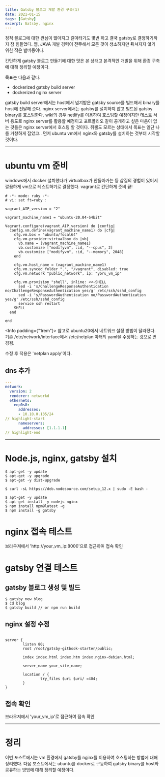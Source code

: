 ```yaml
---
title: Gatsby 블로그 개발 환경 구축(1)
date: 2021-01-15
tags: [Gatsby]
excerpt: Gatsby, nginx
---
```


정적 블로그에 대한 관심이 많아지고 갈아타기도 몇번 하고 결국 gatsby로 결정하기까지 참 힘들었다. 웹, JAVA 개발 경력이 전무해서 모든 것이 생소하지만 뒤쳐지지 않기 위한 작은 발버둥이다. 

간단하게 gatsby 블로그 만들기에 대한 맛은 본 상태고 본격적인 개발을 위해 환경 구축에 대해 정리할 예정이다. 

목표는 다음과 같다.

- dockerized gatsby build server
- dockerized nginx server

gatsby build server에서는 host에서 넘겨받은 gatsby source를 빌드해서 binary를 host에 전달해 준다.
nginx server에서는 gatsby를 설치하지 않고 빌드된 gatsby binary를 호스팅한다. 
wiki의 경우 netlify를 이용하여 호스팅할 예정이지만 테스트 서버 용도로 nginx server를 활용할 예정이고 포트폴리오 같이 공개하고 싶은 마음이 없는 것들은 nginx server에서 호스팅 할 것이다. 
쥐뿔도 모르는 상태에서 목표는 일단 나름 거창하게 잡았고.. 먼저 ubuntu vm에서 nginx와 gatsby를 설치하는 것부터 시작할 것이다.

---

# ubuntu vm 준비
windows에서 docker 설치했다가 virtualbox가 안돌아가는 등 삽질의 경험이 있어서 깔끔하게 vm으로 테스트하기로 결정했다.
vagrant로 간단하게 준비 끝!

```Vagrantfile
# -*- mode: ruby -*-
# vi: set ft=ruby :

vagrant_AIP_version = "2"

vagrant_machine_name1 = "ubuntu-20.04-64bit"

Vagrant.configure(vagrant_AIP_version) do |config|
  config.vm.define(vagrant_machine_name1) do |cfg|
	cfg.vm.box = "ubuntu/focal64"
	cfg.vm.provider:virtualbox do |vb|
	  vb.name = (vagrant_machine_name1)
	  vb.customize ["modifyvm", :id, "--cpus", 2]
	  vb.customize ["modifyvm", :id, "--memory", 2048]
	end
	  
	cfg.vm.host_name = (vagrant_machine_name1)
    cfg.vm.synced_folder ".", "/vagrant", disabled: true
	cfg.vm.network "public_network", ip: "yoru_vm_ip"
	
	cfg.vm.provision "shell", inline: <<-SHELL
	  sed -i 's/ChallengeResponseAuthentication no/ChallengeResponseAuthentication yes/g' /etc/ssh/sshd_config
      sed -i 's/PasswordAuthentication no/PasswordAuthentication yes/g' /etc/ssh/sshd_config
	  service ssh restart
    SHELL
  end

end

```

<Info padding={"1rem"}>
참고로 ubuntu20에서 네트워크 설정 방법이 달라졌다. 기존 /etc/network/interface에서 /etc/netplan 아래의 yaml을 수정하는 것으로 변경됨.

수정 후 적용은 'netplan apply'이다.

</Info> 

## dns 추가

```yaml:title=/etc/netplan/50-vagrant.yaml
---
network:
  version: 2
  renderer: networkd
  ethernets:
    enp0s8:
      addresses:
      - 10.10.0.135/24
// highlight-start
      nameservers:
        addresses: [1.1.1.1]
// highlight-end

```

---

# Node.js, nginx, gatsby 설치

```shell
$ apt-get -y update
$ apt-get -y upgrade
$ apt-get -y dist-upgrade

$ curl -sL https://deb.nodesource.com/setup_12.x | sudo -E bash -

$ apt-get -y update
$ apt-get install -y nodejs nginx
$ npm install npm@latest -g
$ npm install -g gatsby

```

# nginx 접속 테스트
브라우져에서 'http://your_vm_ip:8000'으로 접근하여 접속 확인

# gatsby 연결 테스트
## gatsby 블로그 생성 및 빌드

```shell
$ gatsby new blog
$ cd blog
$ gatsby build // or npm run build

```

## nginx 설정 수정

```shell:title=/etc/nginx/sites-available/default

server {
        listen 80;       
        root /root/gatsby-gitbook-starter/public;

        index index.html index.htm index.nginx-debian.html;

        server_name your_site_name;

        location / {              
                try_files $uri $uri/ =404;
        }
}

```

## 접속 확인
브라우저에서 'your_vm_ip'로 접근하여 접속 확인

---

# 정리

이번 포스트에서는 vm 환경에서 gatsby를 nginx를 이용하여 호스팅하는 방법에 대해 정리했다. 
다음 포스트에서는 ubuntu를 docker로 구동하여 gatsby binary를 host와 공유하는 방법에 대해 정리할 예정이다.
